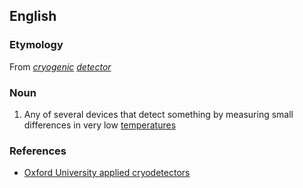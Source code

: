 ==English==

===Etymology===
From ''[[cryogenic]] [[detector]]''

===Noun===
{{en-noun}}

# {{context|physics|lang=en}} Any of several devices that detect something by measuring small differences in very low [[temperature]]s

===References===
* [http://www.physics.ox.ac.uk/Cryodetectors/default.asp Oxford University applied cryodetectors]